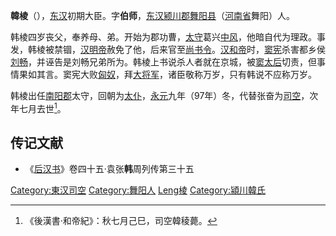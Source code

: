 '''韓棱'''（{{bd|?||98年||catIdx=Han韓棱}}），[[东汉|东汉]]初期大臣。字'''伯师'''，[[东汉|东汉]][[颍川郡|颍川郡]][[舞阳县|舞阳县]]（[[河南省|河南省]]舞阳）人。

韩棱四岁丧父，奉养母、弟。开始为郡功曹，[[太守|太守]]葛兴[[中风|中风]]，他暗自代为理政。事发，韩棱被禁锢，[[汉明帝|汉明帝]]赦免了他，后来官至[[尚书令|尚书令]]。[[汉和帝|汉和帝]]时，[[窦宪|窦宪]]杀害都乡侯[[刘畅|刘畅]]，并诬告是刘畅兄弟所为。韩棱上书说杀人者就在京城，被[[窦太后|窦太后]]切责，但事情果如其言。窦宪大败[[匈奴|匈奴]]，拜[[大将军|大将军]]，诸臣敬称万岁，只有韩说不应称万岁。

韩棱出任[[南阳郡|南阳郡]]太守，回朝为[[太仆|太仆]]，[[永元_(东汉)|永元]]九年（97年）冬，代替张奋为[[司空|司空]]，次年七月去世<ref>《後漢書·和帝紀》：秋七月己巳，司空韓稜薨。</ref>。

==传记文献==
*《[[后汉书|后汉书]]》卷四十五·袁张'''韩'''周列传第三十五
{{东汉大司空司空}}

{{DEFAULTSORT:Han韓棱}}
[[Category:東汉司空|Category:東汉司空]]
[[Category:舞阳人|Category:舞阳人]]
[[Category:韓姓|Leng棱]]
[[Category:潁川韓氏|Category:潁川韓氏]]